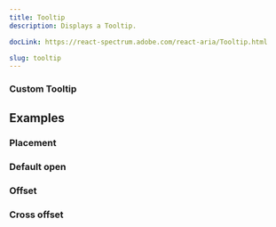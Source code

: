 ```yaml
---
title: Tooltip
description: Displays a Tooltip.

docLink: https://react-spectrum.adobe.com/react-aria/Tooltip.html

slug: tooltip
---
```


<ComponentPreview name="tooltip/preview" />



### Custom Tooltip 

<ComponentPreview name="tooltip/custom" />

## Examples

### Placement

<ComponentPreview name="tooltip/placement" />

### Default open

<ComponentPreview name="tooltip/open" />

### Offset

<ComponentPreview name="tooltip/offset" />

### Cross offset

<ComponentPreview name="tooltip/crossoffset" />


